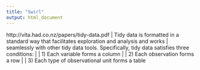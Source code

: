 ```yaml
---
title: "Swirl"
output: html_document
---
```


http://vita.had.co.nz/papers/tidy-data.pdf
| Tidy data is formatted in a standard way that facilitates exploration and analysis and works
| seamlessly with other tidy data tools. Specifically, tidy data satisfies three conditions:
| 
| 1) Each variable forms a column
| 
| 2) Each observation forms a row
| 
| 3) Each type of observational unit forms a table
